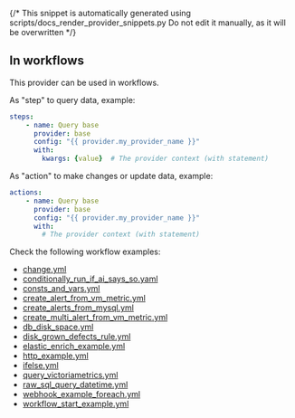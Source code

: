 {/* This snippet is automatically generated using scripts/docs_render_provider_snippets.py 
Do not edit it manually, as it will be overwritten */}

## In workflows

This provider can be used in workflows.


As "step" to query data, example:
```yaml
steps:
    - name: Query base
      provider: base
      config: "{{ provider.my_provider_name }}"
      with:
        kwargs: {value}  # The provider context (with statement)
```


As "action" to make changes or update data, example:
```yaml
actions:
    - name: Query base
      provider: base
      config: "{{ provider.my_provider_name }}"
      with:
        # The provider context (with statement)
```




Check the following workflow examples:
- [change.yml](https://github.com/keephq/keep/blob/main/examples/workflows/change.yml)
- [conditionally_run_if_ai_says_so.yaml](https://github.com/keephq/keep/blob/main/examples/workflows/conditionally_run_if_ai_says_so.yaml)
- [consts_and_vars.yml](https://github.com/keephq/keep/blob/main/examples/workflows/consts_and_vars.yml)
- [create_alert_from_vm_metric.yml](https://github.com/keephq/keep/blob/main/examples/workflows/create_alert_from_vm_metric.yml)
- [create_alerts_from_mysql.yml](https://github.com/keephq/keep/blob/main/examples/workflows/create_alerts_from_mysql.yml)
- [create_multi_alert_from_vm_metric.yml](https://github.com/keephq/keep/blob/main/examples/workflows/create_multi_alert_from_vm_metric.yml)
- [db_disk_space.yml](https://github.com/keephq/keep/blob/main/examples/workflows/db_disk_space.yml)
- [disk_grown_defects_rule.yml](https://github.com/keephq/keep/blob/main/examples/workflows/disk_grown_defects_rule.yml)
- [elastic_enrich_example.yml](https://github.com/keephq/keep/blob/main/examples/workflows/elastic_enrich_example.yml)
- [http_example.yml](https://github.com/keephq/keep/blob/main/examples/workflows/http_example.yml)
- [ifelse.yml](https://github.com/keephq/keep/blob/main/examples/workflows/ifelse.yml)
- [query_victoriametrics.yml](https://github.com/keephq/keep/blob/main/examples/workflows/query_victoriametrics.yml)
- [raw_sql_query_datetime.yml](https://github.com/keephq/keep/blob/main/examples/workflows/raw_sql_query_datetime.yml)
- [webhook_example_foreach.yml](https://github.com/keephq/keep/blob/main/examples/workflows/webhook_example_foreach.yml)
- [workflow_start_example.yml](https://github.com/keephq/keep/blob/main/examples/workflows/workflow_start_example.yml)
